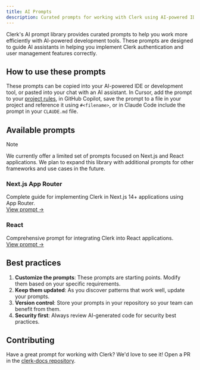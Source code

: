 ```yaml
---
title: AI Prompts
description: Curated prompts for working with Clerk using AI-powered IDE tools like Cursor, GitHub Copilot, and Claude.
---
```


Clerk's AI prompt library provides curated prompts to help you work more efficiently with AI-powered development tools. These prompts are designed to guide AI assistants in helping you implement Clerk authentication and user management features correctly.

## How to use these prompts

These prompts can be copied into your AI-powered IDE or development tool, or pasted into your chat with an AI assistant. In Cursor, add the prompt to your [project rules](https://docs.cursor.com/context/rules), in GitHub Copilot, save the prompt to a file in your project and reference it using `#<filename>`, or in Claude Code include the prompt in your `CLAUDE.md` file.

## Available prompts

> [!NOTE]
> We currently offer a limited set of prompts focused on Next.js and React applications. We plan to expand this library with additional prompts for other frameworks and use cases in the future.

### Next.js App Router

Complete guide for implementing Clerk in Next.js 14+ applications using App Router.\
[View prompt →](/docs/ai-prompts/nextjs)

### React

Comprehensive prompt for integrating Clerk into React applications.\
[View prompt →](/docs/ai-prompts/react)

## Best practices

1. **Customize the prompts**: These prompts are starting points. Modify them based on your specific requirements.
1. **Keep them updated**: As you discover patterns that work well, update your prompts.
1. **Version control**: Store your prompts in your repository so your team can benefit from them.
1. **Security first**: Always review AI-generated code for security best practices.

## Contributing

Have a great prompt for working with Clerk? We'd love to see it! Open a PR in the [clerk-docs repository](https://github.com/clerk/clerk-docs).
